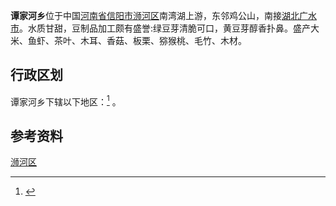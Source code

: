 {{中国乡级行政区|41/15/02/206/000}}
{{tone|time=2011-01-30T05:28:10+00:00}}
{{unreferenced|time=2011-01-30T05:28:10+00:00}}
'''谭家河乡'''位于中国[[河南省|河南省]][[信阳市|信阳市]][[浉河区|浉河区]]南湾湖上游，东邻鸡公山，南接[[湖北|湖北]][[广水市|广水市]]。水质甘甜，豆制品加工颇有盛誉:绿豆芽清脆可口，黄豆芽醇香扑鼻。盛产大米、鱼虾、茶叶、木耳、香菇、板栗、猕猴桃、毛竹、木材。

== 行政区划 ==
谭家河乡下辖以下地区：<ref>{{PRC admin/ref sgc|41/15/02/206/000}}</ref>
{{PRC admin/children|41/15/02/206/000}}。

== 参考资料 ==
{{reflist}}

{{Henan-stub}}
{{信阳市浉河区行政区划}}

[[category:浉河区|]]